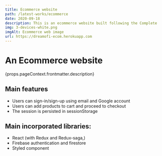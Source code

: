 ```yaml
---
title: Ecommerce website
path: /latest-works/ecommerce
date: 2020-09-18
description: This is an ecommerce website built following the Complete React Developer course. The site use Firebase Authentication and FireStore for managing sign-in/sign-up and database. It also use Redux and Redux-Saga for managing shopping operation. Stripe library is used for handling payment part.
img: 3-devices-white.png
imgAlt: Ecommerce web image
url: https://dreamofi-ecom.herokuapp.com
---
```



<h1>An Ecommerce website</h1>
<p>{props.pageContext.frontmatter.description}</p>

## Main features
  - Users can sign-in/sign-up using email and Google account
  - Users can add products to cart and proceed to checkout
  - The session is persisted in sessionStorage

## Main incorporated libraries:
  - React (with Redux and Redux-saga,)
  - Firebase authentication and firestore
  - Styled component
    
